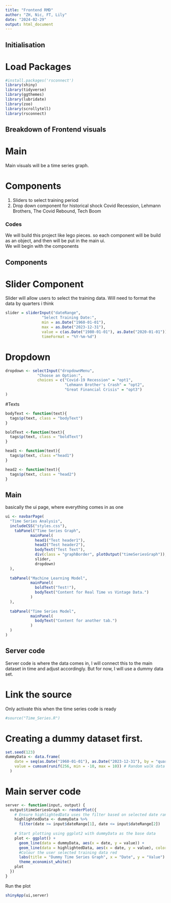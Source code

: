 ```yaml
---
title: "Frontend RMD"
author: "ZH, Nic, FT, Lily"
date: "2024-02-29"
output: html_document
---
```


## Initialisation

# Load Packages
```r
#install.packages('rsconnect')
library(shiny)
library(tidyverse)
library(ggthemes)
library(lubridate)
library(zoo)
library(scrollytell)
library(rsconnect)
```

## Breakdown of Frontend visuals
# Main
Main visuals will be a time series graph.


# Components
1. Sliders to select training period
2. Drop down component for historical shock
  Covid Recession, Lehmann Brothers, The Covid Rebound, Tech Boom


### Codes
We will build this project like lego pieces. so each component will be build as an object, and then will be put in the main ui. <br>
We will begin with the components

## Components
# Slider Component
Slider will allow users to select the training data. Will need to format the data by quarters i think
```r
slider = sliderInput("dateRange",
                "Select Training Date:",
                min = as.Date("1960-01-01"),
                max = as.Date("2023-12-31"),
                value = c(as.Date("1980-01-01"), as.Date("2020-01-01")),
                timeFormat = "%Y-%m-%d")
```

# Dropdown 
```r
dropdown <- selectInput("dropdownMenu", 
              "Choose an Option:", 
              choices = c("Covid-19 Recession" = "opt1", 
                          "Lehmann Brother's Crash" = "opt2", 
                          "Great Financial Crisis" = "opt3")
)
```


#Texts
```r
bodyText <- function(text){
  tags$p(text, class = "bodyText")
}

boldText <-function(text){
  tags$p(text, class = "boldText")
}

head1 <- function(text){
  tags$p(text, class ="head1")
}

head2 <- function(text){
  tags$p(text, class = "head2")
}
```


## Main
basically the ui page, where everything comes in as one
```r
ui <- navbarPage(
  "Time Series Analysis",
  includeCSS("styles.css"), 
    tabPanel("Time Series Graph",
           mainPanel(
             head1("Test header1"),
             head2("Test header2"),
             bodyText("Test Text"),
             div(class = "graphBorder", plotOutput("timeSeriesGraph")),
             slider,
             dropdown)
  ),
  
  tabPanel("Machine Learning Model",
           mainPanel(
             boldText("Test!"),
             bodyText("Content for Real Time vs Vintage Data.")
           )
  ),
  
  tabPanel("Time Series Model",
           mainPanel(
             bodyText("Content for another tab.")
           )
  )
)
```


## Server code
Server code is where the data comes in, I will connect this to the main dataset in time and adjust accordingly. But for now, I will use a dummy data set.

# Link the source
Only activate this when the time series code is ready
```r
#source("Time_Series.R")
```


# Creating a dummy dataset first.
```r
set.seed(123)
dummyData <- data.frame(
    date = seq(as.Date("1960-01-01"), as.Date("2023-12-31"), by = "quarter"),
    value = cumsum(runif(256, min = -10, max = 10)) # Random walk data
  )
```

# Main server code
```r
server <- function(input, output) {
  output$timeSeriesGraph <- renderPlot({
    # Ensure highlightedData uses the filter based on selected date range
    highlightedData <- dummyData %>%
      filter(date >= input$dateRange[1], date <= input$dateRange[2])
    
    # Start plotting using ggplot2 with dummyData as the base data
    plot <- ggplot() +
      geom_line(data = dummyData, aes(x = date, y = value)) + 
      geom_line(data = highlightedData, aes(x = date, y = value), color = "red", size = 1.5) + 
      #Colour the user selected training data red
      labs(title = "Dummy Time Series Graph", x = "Date", y = "Value") +
      theme_economist_white()
    plot
  })
}
```

Run the plot
```r
shinyApp(ui,server)
```
